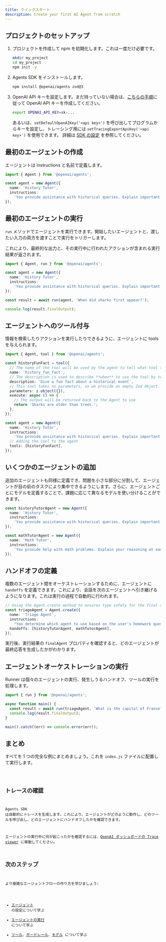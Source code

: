 ```yaml
---
title: クイックスタート
description: Create your first AI Agent from scratch
---
```



## プロジェクトのセットアップ

<Steps>

1. プロジェクトを作成して npm を初期化します。これは一度だけ必要です。

   ```bash
   mkdir my_project
   cd my_project
   npm init -y
   ```

2. Agents SDK をインストールします。

   ```bash
   npm install @openai/agents zod@3
   ```

3. OpenAI API キーを設定します。まだ持っていない場合は、[こちらの手順](https://platform.openai.com/docs/quickstart#create-and-export-an-api-key)に従って OpenAI API キーを作成してください。

   ```bash
   export OPENAI_API_KEY=sk-...
   ```

   あるいは、`setDefaultOpenAIKey('<api key>')` を呼び出してプログラムからキーを設定し、トレーシング用には `setTracingExportApiKey('<api key>')` を使用できます。
   詳細は [SDK の設定](/openai-agents-js/ja/guides/config) を参照してください。

</Steps>

## 最初のエージェントの作成

エージェントは instructions と名前で定義します。

```typescript
import { Agent } from '@openai/agents';

const agent = new Agent({
  name: 'History Tutor',
  instructions:
    'You provide assistance with historical queries. Explain important events and context clearly.',
});
```

## 最初のエージェントの実行

`run` メソッドでエージェントを実行できます。開始したいエージェントと、渡したい入力の両方を渡すことで実行をトリガーします。

これにより、最終的な出力と、その実行中に行われたアクションが含まれる実行結果が返されます。

```typescript
import { Agent, run } from '@openai/agents';

const agent = new Agent({
  name: 'History Tutor',
  instructions:
    'You provide assistance with historical queries. Explain important events and context clearly.',
});

const result = await run(agent, 'When did sharks first appear?');

console.log(result.finalOutput);
```

## エージェントへのツール付与

情報を検索したりアクションを実行したりできるように、エージェントに tools を与えられます。

```typescript
import { Agent, tool } from '@openai/agents';

const historyFunFact = tool({
  // The name of the tool will be used by the agent to tell what tool to use.
  name: 'history_fun_fact',
  // The description is used to describe **when** to use the tool by telling it **what** it does.
  description: 'Give a fun fact about a historical event',
  // This tool takes no parameters, so we provide an empty Zod Object.
  parameters: z.object({}),
  execute: async () => {
    // The output will be returned back to the Agent to use
    return 'Sharks are older than trees.';
  },
});

const agent = new Agent({
  name: 'History Tutor',
  instructions:
    'You provide assistance with historical queries. Explain important events and context clearly.',
  // Adding the tool to the agent
  tools: [historyFunFact],
});
```

## いくつかのエージェントの追加

追加のエージェントも同様に定義でき、問題を小さな部分に分割して、エージェントが目の前のタスクにより集中できるようにします。さらに、エージェントごとにモデルを定義することで、課題に応じて異なるモデルを使い分けることができます。

```typescript
const historyTutorAgent = new Agent({
  name: 'History Tutor',
  instructions:
    'You provide assistance with historical queries. Explain important events and context clearly.',
});

const mathTutorAgent = new Agent({
  name: 'Math Tutor',
  instructions:
    'You provide help with math problems. Explain your reasoning at each step and include examples',
});
```

## ハンドオフの定義

複数のエージェント間をオーケストレーションするために、エージェントに `handoffs` を定義できます。これにより、会話を次のエージェントへ引き継げるようになります。これは実行の過程で自動的に行われます。

```typescript
// Using the Agent.create method to ensures type safety for the final output
const triageAgent = Agent.create({
  name: 'Triage Agent',
  instructions:
    "You determine which agent to use based on the user's homework question",
  handoffs: [historyTutorAgent, mathTutorAgent],
});
```

実行後、実行結果の `finalAgent` プロパティを確認すると、どのエージェントが最終応答を生成したかがわかります。

## エージェントオーケストレーションの実行

Runner は個々のエージェントの実行、発生しうるハンドオフ、ツールの実行を処理します。

```typescript
import { run } from '@openai/agents';

async function main() {
  const result = await run(triageAgent, 'What is the capital of France?');
  console.log(result.finalOutput);
}

main().catch((err) => console.error(err));
```

## まとめ

すべてを 1 つの完全な例にまとめましょう。これを `index.js` ファイルに配置して実行します。

<Code lang="typescript" code={quickstartExample} title="クイックスタート" />

## トレースの確認

Agents SDK は自動的にトレースを生成します。これにより、エージェントがどのように動作し、どのツールを呼び出し、どのエージェントにハンドオフしたかを確認できます。

エージェントの実行中に何が起こったかを確認するには、[OpenAI ダッシュボードの Trace viewer](https://platform.openai.com/traces) に移動してください。

## 次のステップ

より複雑なエージェントフローの作り方を学びましょう:

- [エージェント](/openai-agents-js/ja/guides/agents) の設定について学ぶ
- [エージェントの実行](/openai-agents-js/ja/guides/running-agents) について学ぶ
- [ツール](/openai-agents-js/ja/guides/tools)、[ガードレール](/openai-agents-js/ja/guides/guardrails)、[モデル](/openai-agents-js/ja/guides/models) について学ぶ
